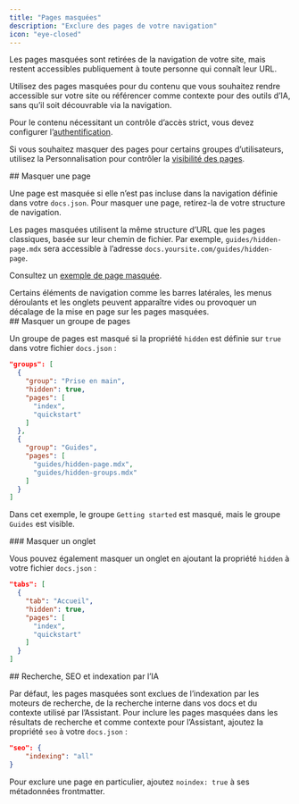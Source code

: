 ```yaml
---
title: "Pages masquées"
description: "Exclure des pages de votre navigation"
icon: "eye-closed"
---
```


Les pages masquées sont retirées de la navigation de votre site, mais restent accessibles publiquement à toute personne qui connaît leur URL.

Utilisez des pages masquées pour du contenu que vous souhaitez rendre accessible sur votre site ou référencer comme contexte pour des outils d’IA, sans qu’il soit découvrable via la navigation.

Pour le contenu nécessitant un contrôle d’accès strict, vous devez configurer l’[authentification](/fr/fr/authentication-personalization/authentication-setup).

Si vous souhaitez masquer des pages pour certains groupes d’utilisateurs, utilisez la Personnalisation pour contrôler la [visibilité des pages](/fr/fr/authentication-personalization/overview#page-visibility).

<div id="hiding-a-page">
  ## Masquer une page
</div>

Une page est masquée si elle n’est pas incluse dans la navigation définie dans votre `docs.json`. Pour masquer une page, retirez-la de votre structure de navigation.

Les pages masquées utilisent la même structure d’URL que les pages classiques, basée sur leur chemin de fichier. Par exemple, `guides/hidden-page.mdx` sera accessible à l’adresse `docs.yoursite.com/guides/hidden-page`.

Consultez un [exemple de page masquée](/fr/fr/guides/hidden-page-example).

<Note>
  Certains éléments de navigation comme les barres latérales, les menus déroulants et les onglets peuvent apparaître vides ou provoquer un décalage de la mise en page sur les pages masquées.
</Note>

<div id="hiding-a-group-of-pages">
  ## Masquer un groupe de pages
</div>

Un groupe de pages est masqué si la propriété `hidden` est définie sur `true` dans votre fichier `docs.json` :

```json highlight={4}
"groups": [
  {
    "group": "Prise en main",
    "hidden": true,
    "pages": [
      "index",
      "quickstart"
    ]
  },
  {
    "group": "Guides",
    "pages": [
      "guides/hidden-page.mdx",
      "guides/hidden-groups.mdx"
    ]
  }
]
```

Dans cet exemple, le groupe `Getting started` est masqué, mais le groupe `Guides` est visible.

<div id="hiding-a-tab">
  ### Masquer un onglet
</div>

Vous pouvez également masquer un onglet en ajoutant la propriété `hidden` à votre fichier `docs.json` :

```json highlight={4}
"tabs": [
  {
    "tab": "Accueil",
    "hidden": true,
    "pages": [
      "index",
      "quickstart"
    ]
  }
]
```

<div id="search-seo-and-ai-indexing">
  ## Recherche, SEO et indexation par l’IA
</div>

Par défaut, les pages masquées sont exclues de l’indexation par les moteurs de recherche, de la recherche interne dans vos docs et du contexte utilisé par l’Assistant. Pour inclure les pages masquées dans les résultats de recherche et comme contexte pour l’Assistant, ajoutez la propriété `seo` à votre `docs.json` :

```json
"seo": {
    "indexing": "all"
}
```

Pour exclure une page en particulier, ajoutez `noindex: true` à ses métadonnées frontmatter.